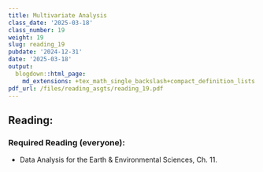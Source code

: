 ```yaml
---
title: Multivariate Analysis
class_date: '2025-03-18'
class_number: 19
weight: 19
slug: reading_19
pubdate: '2024-12-31'
date: '2025-03-18'
output:
  blogdown::html_page:
    md_extensions: +tex_math_single_backslash+compact_definition_lists
pdf_url: /files/reading_asgts/reading_19.pdf
---
```

## Reading:

### Required Reading (everyone):

* Data Analysis for the Earth & Environmental Sciences, Ch. 11.

